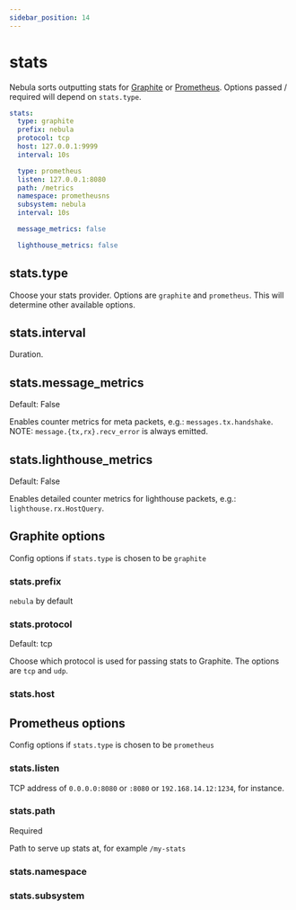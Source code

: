 ```yaml
---
sidebar_position: 14
---
```



# stats

Nebula sorts outputting stats for [Graphite](https://graphiteapp.org/) or [Prometheus](https://prometheus.io/). Options passed / required will depend on `stats.type`.

```yml
stats:
  type: graphite
  prefix: nebula
  protocol: tcp
  host: 127.0.0.1:9999
  interval: 10s

  type: prometheus
  listen: 127.0.0.1:8080
  path: /metrics
  namespace: prometheusns
  subsystem: nebula
  interval: 10s

  message_metrics: false

  lighthouse_metrics: false
```

## stats.type

Choose your stats provider. Options are `graphite` and `prometheus`. This will determine other available options.

## stats.interval

Duration.

## stats.message_metrics

<Pill className="mb-24">Default: False</Pill>

Enables counter metrics for meta packets, e.g.: `messages.tx.handshake`. NOTE: `message.{tx,rx}.recv_error` is always emitted.

## stats.lighthouse_metrics

<Pill className="mb-24">Default: False</Pill>

Enables detailed counter metrics for lighthouse packets, e.g.: `lighthouse.rx.HostQuery`.

## Graphite options

Config options if `stats.type` is chosen to be `graphite`

### stats.prefix

`nebula` by default

### stats.protocol

<Pill className="mb-24">Default: tcp</Pill>

Choose which protocol is used for passing stats to Graphite. The options are `tcp` and `udp`.

### stats.host

## Prometheus options

Config options if `stats.type` is chosen to be `prometheus`

### stats.listen

TCP address of `0.0.0.0:8080` or `:8080` or `192.168.14.12:1234`, for instance.

### stats.path

<Pill className="mb-24">Required</Pill>

Path to serve up stats at, for example `/my-stats`

### stats.namespace

### stats.subsystem
